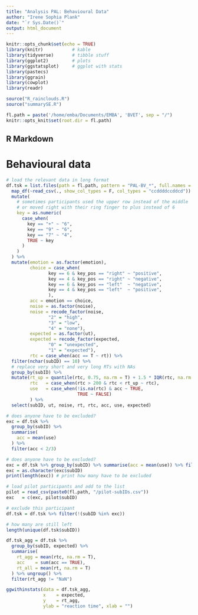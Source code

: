 ```yaml
---
title: "Analysis PAL: Behavioural Data"
author: "Irene Sophia Plank"
date: "`r Sys.Date()`"
output: html_document
---
```


```r
knitr::opts_chunk$set(echo = TRUE)
library(knitr)           # kable
library(tidyverse)       # tibble stuff
library(ggplot2)         # plots
library(ggstatsplot)     # ggplot with stats
library(pastecs)
library(ggrain)
library(cowplot)
library(readr)

source("R_rainclouds.R")
source("summarySE.R")

fl.path = paste('/home/emba/Documents/EMBA', 'BVET', sep = "/")
knitr::opts_knit$set(root.dir = fl.path)

```

## R Markdown

<style type="text/css">
.main-container {
  max-width: 1100px;
  margin-left: auto;
  margin-right: auto;
}
</style>

# Behavioural data

```r
# load the relevant data in long format
df.tsk = list.files(path = fl.path, pattern = "PAL-BV_*", full.names = T) %>%
  map_df(~read_csv(., show_col_types = F, col_types = "ccddddccddcd")) %>% 
  mutate(
    # sometimes participants used the upper row instead of the middle
    # or moved right with their ring finger to plus instead of 6
    key = as.numeric(
      case_when(
        key == "+" ~ "6",
        key == "9" ~ "6",
        key == "7" ~ "4", 
        TRUE ~ key
      )
    )
  ) %>% 
  mutate(emotion = as.factor(emotion),
         choice = case_when(
                key == 6 & key_pos == "right" ~ "positive",
                key == 4 & key_pos == "right" ~ "negative",
                key == 6 & key_pos == "left"  ~ "negative",
                key == 4 & key_pos == "left"  ~ "positive",
                ),
         acc = emotion == choice,
         noise = as.factor(noise),
         noise = recode_factor(noise,
                "2" = "high",
                "3" = "low",
                "4" = "none"),
         expected = as.factor(ut),
         expected = recode_factor(expected,
                "0" = "unexpected",
                "1" = "expected"),
         rtc = case_when(acc == T ~ rt)) %>%
  filter(nchar(subID) == 10) %>% 
  # replace very short and very long RTs with NAs
  group_by(subID) %>%
  mutate(rt_up = quantile(rtc, 0.75, na.rm = T) + 1.5 * IQR(rtc, na.rm = T),
         rtc   = case_when(rtc > 200 & rtc < rt_up ~ rtc),
         use   = case_when(!is.na(rtc) & acc ~ TRUE,
                           TRUE ~ FALSE)
         ) %>%
  select(subID, ut, noise, rt, rtc, acc, use, expected) 

# does anyone have to be excluded? 
exc = df.tsk %>%
  group_by(subID) %>%
  summarise(
    acc = mean(use)
  ) %>% 
  filter(acc < 2/3)

# does anyone have to be excluded?
exc = df.tsk %>% group_by(subID) %>% summarise(acc = mean(use)) %>% filter(acc < 2/3)
exc = as.character(exc$subID)
print(length(exc)) # print how many have to be excluded

# load pilot participants and add to the list
pilot = read_csv(paste0(fl.path, "/pilot-subIDs.csv"))
exc   = c(exc, pilot$subID)

# exclude this participant
df.tsk = df.tsk %>% filter(!(subID %in% exc))

# how many are still left
length(unique(df.tsk$subID))

```

```r

df.tsk_agg = df.tsk %>%
  group_by(subID, expected) %>%
  summarise(
    rt_agg = mean(rtc, na.rm = T),
    acc    = sum(acc == TRUE),
    rt_all = mean(rt, na.rm = T)
  ) %>% ungroup() %>%
  filter(rt_agg != "NaN")

ggwithinstats(data = df.tsk_agg,
              x    = expected, 
              y    = rt_agg, 
              ylab = "reaction time", xlab = "")

```
